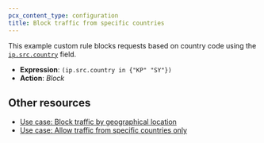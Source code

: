 ```yaml
---
pcx_content_type: configuration
title: Block traffic from specific countries
---
```


This example custom rule blocks requests based on country code using the [`ip.src.country`](/ruleset-engine/rules-language/fields/reference/ip.src.country/) field.

- **Expression**: `(ip.src.country in {"KP" "SY"})`
- **Action**: _Block_

## Other resources

- [Use case: Block traffic by geographical location](/waf/custom-rules/use-cases/block-by-geographical-location/)
- [Use case: Allow traffic from specific countries only](/waf/custom-rules/use-cases/allow-traffic-from-specific-countries/)

